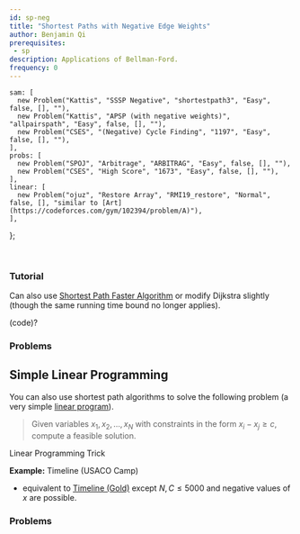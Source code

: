 ```yaml
---
id: sp-neg
title: "Shortest Paths with Negative Edge Weights"
author: Benjamin Qi
prerequisites: 
 - sp
description: Applications of Bellman-Ford.
frequency: 0
---
```



    sam: [
      new Problem("Kattis", "SSSP Negative", "shortestpath3", "Easy", false, [], ""),
      new Problem("Kattis", "APSP (with negative weights)", "allpairspath", "Easy", false, [], ""),
      new Problem("CSES", "(Negative) Cycle Finding", "1197", "Easy", false, [], ""),
    ],
    probs: [
      new Problem("SPOJ", "Arbitrage", "ARBITRAG", "Easy", false, [], ""),
      new Problem("CSES", "High Score", "1673", "Easy", false, [], ""),
    ],
    linear: [
      new Problem("ojuz", "Restore Array", "RMI19_restore", "Normal", false, [], "similar to [Art](https://codeforces.com/gym/102394/problem/A)"),
    ],
};

<Problems problems={problems.sam} />

<br/>

### Tutorial

<Resources title="SSSP Negative">
  <Resource source="CPH" title="13.1"></Resource>
  <Resource source="cp-algo" title="Bellman-Ford" url="graph/bellman_ford.html"></Resource>
  <Resource source="cp-algo" title="Finding Negative Cycle" url="finding-negative-cycle-in-graph.html"></Resource>
  <Resource source="TC" title="Intro to Graphs Section 3" url="introduction-to-graphs-and-their-data-structures-section-3/"></Resource>
</Resources>

Can also use [Shortest Path Faster Algorithm](https://en.wikipedia.org/wiki/Shortest_Path_Faster_Algorithm) or modify Dijkstra slightly (though the same running time bound no longer applies). 

(code)?

### Problems

<Problems problems={problems.probs} />

## Simple Linear Programming

You can also use shortest path algorithms to solve the following problem (a very simple [linear program](https://en.wikipedia.org/wiki/Linear_programming)). 

> Given variables $x_1,x_2,\ldots,x_N$ with constraints in the form $x_i-x_j\ge c$, compute a feasible solution.

<Resources>
  <Resource source="MIT" title="Slides from Intro to Algorithms" url="https://www.cs.rit.edu/~spr/COURSES/ALG/MIT/lec18.pdf">Linear Programming Trick</Resource>
</Resources>

**Example:** Timeline (USACO Camp)

  - equivalent to [Timeline (Gold)](http://www.usaco.org/index.php?page=viewproblem2&cpid=1017) except $N,C\le 5000$ and negative values of $x$ are possible.

### Problems

<Problems problems={problems.linear} />
